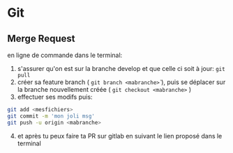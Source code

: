 
<Meta title="General|Git/Merge request" />

# Git

## Merge Request

en ligne de commande dans le terminal:

1. s'assurer qu'on est sur la branche develop et que celle ci soit à jour: `git pull`
2. créer sa feature branch ( `git branch <mabranche>̀` ), puis se déplacer sur la branche nouvellement créée ( `git checkout <mabranche>` )
3. effectuer ses modifs puis:

```bash
git add <mesfichiers>
git commit -m 'mon joli msg'
git push -u origin <mabranche>
```

4. et après tu peux faire ta PR sur gitlab en suivant le lien proposé dans le terminal
